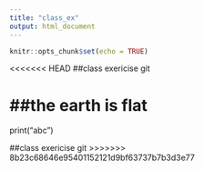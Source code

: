 ```yaml
---
title: "class_ex"
output: html_document
---
```


```r
knitr::opts_chunk$set(echo = TRUE)
```

<<<<<<< HEAD
##class exericise git


##the earth is flat
=======
print("abc")

##class exericise git
>>>>>>> 8b23c68646e95401152121d9bf63737b7b3d3e77
